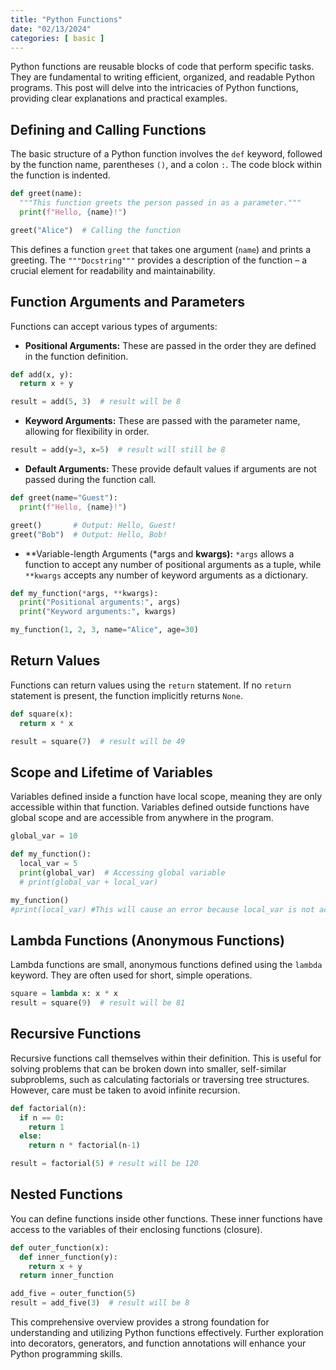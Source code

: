 ```yaml
---
title: "Python Functions"
date: "02/13/2024"
categories: [ basic ]
---
```



Python functions are reusable blocks of code that perform specific tasks.  They are fundamental to writing efficient, organized, and readable Python programs. This post will delve into the intricacies of Python functions, providing clear explanations and practical examples.


## Defining and Calling Functions

The basic structure of a Python function involves the `def` keyword, followed by the function name, parentheses `()`, and a colon `:`.  The code block within the function is indented.

```python
def greet(name):
  """This function greets the person passed in as a parameter."""
  print(f"Hello, {name}!")

greet("Alice")  # Calling the function
```

This defines a function `greet` that takes one argument (`name`) and prints a greeting.  The `"""Docstring"""` provides a description of the function – a crucial element for readability and maintainability.


## Function Arguments and Parameters

Functions can accept various types of arguments:

* **Positional Arguments:**  These are passed in the order they are defined in the function definition.

```python
def add(x, y):
  return x + y

result = add(5, 3)  # result will be 8
```

* **Keyword Arguments:** These are passed with the parameter name, allowing for flexibility in order.

```python
result = add(y=3, x=5)  # result will still be 8
```

* **Default Arguments:** These provide default values if arguments are not passed during the function call.

```python
def greet(name="Guest"):
  print(f"Hello, {name}!")

greet()       # Output: Hello, Guest!
greet("Bob")  # Output: Hello, Bob!
```

* **Variable-length Arguments (*args and **kwargs):**  `*args` allows a function to accept any number of positional arguments as a tuple, while `**kwargs` accepts any number of keyword arguments as a dictionary.

```python
def my_function(*args, **kwargs):
  print("Positional arguments:", args)
  print("Keyword arguments:", kwargs)

my_function(1, 2, 3, name="Alice", age=30)
```


## Return Values

Functions can return values using the `return` statement.  If no `return` statement is present, the function implicitly returns `None`.

```python
def square(x):
  return x * x

result = square(7)  # result will be 49
```


## Scope and Lifetime of Variables

Variables defined inside a function have local scope, meaning they are only accessible within that function. Variables defined outside functions have global scope and are accessible from anywhere in the program.


```python
global_var = 10

def my_function():
  local_var = 5
  print(global_var)  # Accessing global variable
  # print(global_var + local_var)

my_function()
#print(local_var) #This will cause an error because local_var is not accessible outside the function.
```

## Lambda Functions (Anonymous Functions)

Lambda functions are small, anonymous functions defined using the `lambda` keyword. They are often used for short, simple operations.


```python
square = lambda x: x * x
result = square(9)  # result will be 81
```

## Recursive Functions

Recursive functions call themselves within their definition.  This is useful for solving problems that can be broken down into smaller, self-similar subproblems, such as calculating factorials or traversing tree structures.  However, care must be taken to avoid infinite recursion.

```python
def factorial(n):
  if n == 0:
    return 1
  else:
    return n * factorial(n-1)

result = factorial(5) # result will be 120
```

## Nested Functions

You can define functions inside other functions.  These inner functions have access to the variables of their enclosing functions (closure).

```python
def outer_function(x):
  def inner_function(y):
    return x + y
  return inner_function

add_five = outer_function(5)
result = add_five(3)  # result will be 8
```


This comprehensive overview provides a strong foundation for understanding and utilizing Python functions effectively.  Further exploration into decorators, generators, and function annotations will enhance your Python programming skills.

